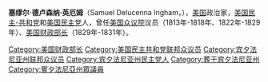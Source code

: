 {{Unreferenced|time=2020-10-25T02:35:03+00:00}}
{{Infobox Officeholder
| name= 塞缪尔·德卢森纳·英厄姆<br/>Samuel Delucenna Ingham
| image=SIng.jpg
| image_width=200px
| order=9
| title=美国财政部长
| term_start=1829年3月6日
| term_end=1831年6月20日
| predecessor=[[理查德·拉什|理查德·拉什]]
| successor=[[路易斯·麦克莱恩|路易斯·麦克莱恩]]
| president=[[安德鲁·杰克逊|安德鲁·杰克逊]]
| birth_date=1779年9月16日
| birth_place=[[宾夕法尼亚州|宾夕法尼亚州]][[纽霍普_(宾夕法尼亚州)|纽霍普]]
| death_date={{death date and age|1860|6|5|1779|9|16}}
| death_place=[[新泽西州|新泽西州]][[特伦顿_(新泽西州)|特伦顿]]
| party=[[美国民主-共和党|美国民主-共和党]]<br/>[[美国民主党|美国民主党]]
| spouse=
| profession=
| religion=
}}
'''塞缪尔·德卢森纳·英厄姆'''（Samuel Delucenna Ingham，{{bd|1779年|9月16日|1860年|6月5日|}}），[[美国|美国]]政治家，[[美国民主-共和党|美国民主-共和党]]和[[美国民主党|美国民主党]]人，曾任[[美国众议院|美国众议院]]议员（1813年-1818年、1822年-1829年）、[[美国财政部长|美国财政部长]]（1829年-1831年）。

{{start box}}
{{succession box|[[理查德·拉什|理查德·拉什]]|[[路易斯·麦克莱恩|路易斯·麦克莱恩]]|[[美国财政部长|美国财政部长]]|1829年 - 1831年}}
{{end box}}

{{美国财政部长}}
{{Andrew Jackson cabinet}}
{{Authority control}}
{{DEFAULTSORT:ingham}}
[[Category:美国财政部长|Category:美国财政部长]]
[[Category:美国民主共和党联邦众议员|Category:美国民主共和党联邦众议员]]
[[Category:宾夕法尼亚州联邦众议员|Category:宾夕法尼亚州联邦众议员]]
[[Category:宾夕法尼亚州民主党人|Category:宾夕法尼亚州民主党人]]
[[Category:葬于宾夕法尼亚州|Category:葬于宾夕法尼亚州]]
[[Category:賓夕法尼亞州眾議員|Category:賓夕法尼亞州眾議員]]
{{US-poli-bio-stub}}